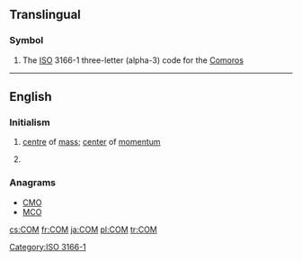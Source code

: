 ==Translingual==

===Symbol===
{{head|mul|symbol}}
# The [[ISO]] 3166-1 three-letter (alpha-3) code for the [[Comoros]]

[[Category:ISO 3166-1]]
----
==English==

===Initialism===
{{rfc-header|Initialism}}
{{head|en|initialism}}

# {{context|physics|lang=en}} [[centre]] of [[mass]]; [[center]] of [[momentum]]
# {{context|computing|lang=en}} {{w|Component Object Model}}

===Anagrams===
* [[CMO#English|CMO]] 
* [[MCO#English|MCO]]

[[cs:COM]]
[[fr:COM]]
[[ja:COM]]
[[pl:COM]]
[[tr:COM]]